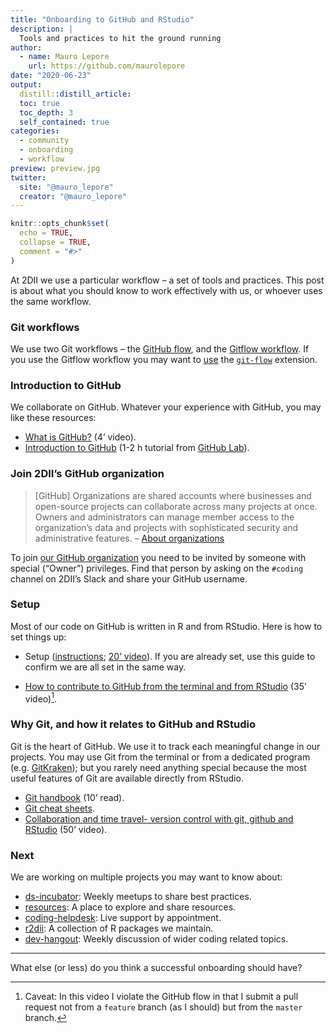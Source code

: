 ```yaml
---
title: "Onboarding to GitHub and RStudio"
description: |
  Tools and practices to hit the ground running
author:
  - name: Mauro Lepore
    url: https://github.com/maurolepore
date: "2020-06-23"
output: 
  distill::distill_article:
  toc: true
  toc_depth: 3
  self_contained: true
categories:
  - community
  - onboarding
  - workflow
preview: preview.jpg
twitter:
  site: "@mauro_lepore"
  creator: "@mauro_lepore"
---
```


```r
knitr::opts_chunk$set(
  echo = TRUE,
  collapse = TRUE,
  comment = "#>"
)
```

At 2DII we use a particular workflow -- a set of tools and practices. This post
is about what you should know to work effectively with us, or whoever uses the
same workflow.

### Git workflows

We use two Git workflows -- the [GitHub
flow](https://guides.github.com/introduction/flow/), and the [Gitflow
workflow](https://nvie.com/posts/a-successful-git-branching-model/). If you use
the Gitflow workflow you may want to
[use](https://jeffkreeftmeijer.com/git-flow/) the
[`git-flow`](https://github.com/nvie/gitflow) extension.

### Introduction to GitHub

We collaborate on GitHub. Whatever your experience with GitHub, you may like these resources:

* [What is GitHub?](https://youtu.be/w3jLJU7DT5E) (4' video).
* [Introduction to GitHub](https://lab.github.com/githubtraining/introduction-to-github) (1-2 h tutorial from [GitHub Lab](https://youtu.be/9S0p8YMQzsM)).

### Join 2DII's GitHub organization

> [GitHub] Organizations are shared accounts where businesses and open-source projects can collaborate across many projects at once. Owners and administrators can manage member access to the organization's data and projects with sophisticated security and administrative features. -- [About organizations](https://help.github.com/en/github/setting-up-and-managing-organizations-and-teams/about-organizations)

To join [our GitHub organization](https://github.com/2DegreesInvesting) you need to be invited by someone with special ("Owner") privileges. Find that person by asking on the `#coding` channel on 2DII's Slack and share your GitHub username.

### Setup

Most of our code on GitHub is written in R and from RStudio. Here is how to set things up:

* Setup ([instructions](https://happygitwithr.com/workshops.html); [20' video](https://youtu.be/YDsoKUVsJls)). If you are already set, use this guide to confirm we are all set in the same way.

* [How to contribute to GitHub from the terminal and from RStudio](https://youtu.be/y8lOGz1yAj4) (35' video)^[Caveat: In this video I violate the GitHub flow in that I submit a pull request not from a `feature` branch (as I should) but from the `master` branch.].

### Why Git, and how it relates to GitHub and RStudio

Git is the heart of GitHub. We use it to track each meaningful change in our projects. You may use Git from the terminal or from a dedicated program (e.g. [GitKraken](https://www.gitkraken.com/)); but you rarely need anything special because the most useful features of Git are available directly from RStudio. 

* [Git handbook](https://guides.github.com/introduction/git-handbook/#version-control) (10' read).
* [Git cheat sheets](https://github.github.com/training-kit/).
* [Collaboration and time travel- version control with git, github and RStudio](https://rstudio.com/resources/webinars/collaboration-and-time-travel-version-control-with-git-github-and-rstudio/) (50' video).

### Next

We are working on multiple projects you may want to know about:

* [ds-incubator](https://github.com/2DegreesInvesting/ds-incubator): Weekly meetups to share best practices.
* [resources](https://2degreesinvesting.github.io/resources/): A place to explore and share resources.
* [coding-helpdesk](https://2degreesinvesting.github.io/coding-helpdesk): Live support by appointment.
* [r2dii](https://2degreesinvesting.github.io/r2dii/index.html): A collection of R packages we maintain.
* [dev-hangout](https://github.com/2DegreesInvesting/resources/issues/252): Weekly discussion of wider coding related topics.

----

What else (or less) do you think a successful onboarding should have?